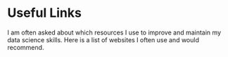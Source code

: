 # Useful Links

I am often asked about which resources I use to improve and maintain my data science skills. Here is a list of websites I often use and would recommend.
